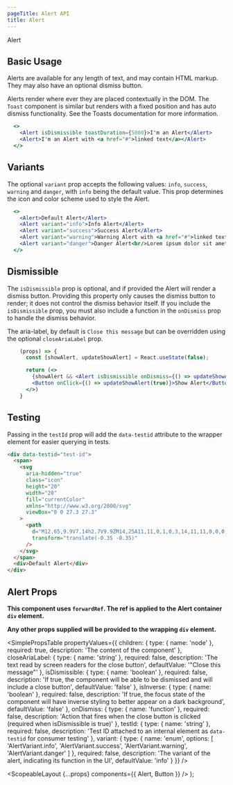 ```yaml
---
pageTitle: Alert API
title: Alert
---
```



<DocsHeading to="/design/alerts/" type="design">
  Alert
</DocsHeading>

## Basic Usage

Alerts are available for any length of text, and may contain HTML markup. They may also have an optional dismiss button.

Alerts render where ever they are placed contextually in the DOM. The `Toast` component is similar but renders with a fixed position and has auto dismiss functionality.
See the <Link to="/api/toast/">Toasts documentation</Link> for more information.

```.jsx
  <>
    <Alert isDismissible toastDuration={5000}>I'm an Alert</Alert>
    <Alert>I'm an Alert with <a href="#">linked text</a></Alert>
  </>
```

## Variants

The optional `variant` prop accepts the following values: `info`, `success`, `warning` and `danger`, with `info` being the default value.
This prop determines the icon and color scheme used to style the Alert.

```.jsx
  <>
    <Alert>Default Alert</Alert>
    <Alert variant="info">Info Alert</Alert>
    <Alert variant="success">Success Alert</Alert>
    <Alert variant="warning">Warning Alert with <a href="#">linked text</a></Alert>
    <Alert variant="danger">Danger Alert<br/>Lorem ipsum dolor sit amet, consectetur adipiscing elit, sed do eiusmod tempor incididunt ut labore et dolore magna aliqua. Ut enim ad minim veniam, quis nostrud exercitation ullamco laboris nisi ut aliquip ex ea commodo consequat.</Alert>
  </>
```

## Dismissible

The `isDismissible` prop is optional, and if provided the Alert will render a dismiss button.
Providing this property only causes the dismiss button to render; it does not control the dismiss behavior itself. If you include the `isDismissible` prop,
you must also include a function in the `onDismiss` prop to handle the dismiss behavior.

The aria-label, by default is `Close this message` but can be overridden using the optional `closeAriaLabel` prop.

```.jsx
    (props) => {
      const [showAlert, updateShowAlert] = React.useState(false);

      return (<>
        {showAlert && <Alert isDismissible onDismiss={() => updateShowAlert(false)}>Dismiss Me<br/>Lorem ipsum dolor sit amet, consectetur adipiscing elit, sed do eiusmod tempor incididunt ut labore et dolore magna aliqua. Ut enim ad minim veniam, quis nostrud exercitation ullamco laboris nisi ut aliquip ex ea commodo consequat.</Alert>}
        <Button onClick={() => updateShowAlert(true)}>Show Alert</Button>
      </>)
    }
```

## Testing

Passing in the `testId` prop will add the `data-testid` attribute to the wrapper element for easier querying in tests.

```html
<div data-testid="test-id">
  <span>
    <svg
      aria-hidden="true"
      class="icon"
      height="20"
      width="20"
      fill="currentColor"
      xmlns="http://www.w3.org/2000/svg"
      viewBox="0 0 27.3 27.3"
    >
      <path
        d="M12.65,9.9V7.14h2.7V9.9ZM14,25A11,11,0,1,0,3,14,11,11,0,0,0,14,25ZM14,.35A13.65,13.65,0,1,1,.35,14,13.62,13.62,0,0,1,14,.35ZM12.65,20.86V12.65h2.7v8.21Z"
        transform="translate(-0.35 -0.35)"
      />
    </svg>
  </span>
  <div>Default Alert</div>
</div>
```

## Alert Props

**This component uses `forwardRef`. The ref is applied to the Alert container `div` element.**

**Any other props supplied will be provided to the wrapping `div` element.**

<SimplePropsTable
  propertyValues={{
    children: {
      type: {
        name: 'node'
      },
      required: true,
      description: 'The content of the component'
    },
    closeAriaLabel: {
      type: {
        name: 'string'
      },
      required: false,
      description: 'The text read by screen readers for the close button',
      defaultValue: '"Close this message"'
    },
    isDismissible: {
      type: {
        name: 'boolean'
      },
      required: false,
      description:
        'If true, the component will be able to be dismissed and will include a close button',
      defaultValue: 'false'
    },
    isInverse: {
      type: {
        name: 'boolean'
      },
      required: false,
      description:
        'If true, the focus state of the component will have inverse styling to better appear on a dark background',
      defaultValue: 'false'
    },
    onDismiss: {
      type: {
        name: 'function'
      },
      required: false,
      description:
        'Action that fires when the close button is clicked (required when isDismissible is true)'
    },
    testId: {
      type: {
        name: 'string'
      },
      required: false,
      description:
        'Test ID attached to an internal element as `data-testid` for consumer testing'
    },
    variant: {
      type: {
        name: 'enum',
        options: [
          'AlertVariant.info',
          'AlertVariant.success',
          'AlertVariant.warning',
          'AlertVariant.danger'
        ]
      },
      required: false,
      description:
        'The variant of the alert, indicating its function in the UI',
      defaultValue: 'info'
    }
  }}
/>

  <ScopeableLayout {...props} components={{ Alert, Button }} />
);
